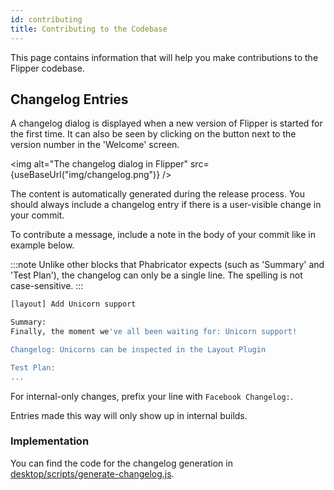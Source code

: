 ```yaml
---
id: contributing
title: Contributing to the Codebase
---
```


This page contains information that will help you make contributions to the Flipper codebase.

## Changelog Entries

A changelog dialog is displayed when a new version of Flipper is started for the first time. It can also be seen by clicking on the button next to the version number in the 'Welcome' screen.

<img alt="The changelog dialog in Flipper" src={useBaseUrl("img/changelog.png")} />

The content is automatically generated during the release process. You should always include a changelog entry if there is a user-visible change in your commit.

To contribute a message, include a note in the body of your commit like in example below.

:::note
Unlike other blocks that Phabricator expects (such as 'Summary' and 'Test Plan'), the changelog can only be a single line. The spelling is not case-sensitive.
:::

```bash
[layout] Add Unicorn support

Summary:
Finally, the moment we've all been waiting for: Unicorn support!

Changelog: Unicorns can be inspected in the Layout Plugin

Test Plan:
...
```

<FbInternalOnly>

For internal-only changes, prefix your line with `Facebook Changelog:`.

Entries made this way will only show up in internal builds.

</FbInternalOnly>

### Implementation

You can find the code for the changelog generation in [desktop/scripts/generate-changelog.js](https://github.com/facebook/flipper/blob/main/desktop/scripts/generate-changelog.js).
